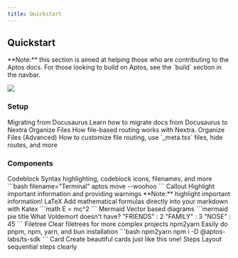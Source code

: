```yaml
---
title: Quickstart
---
```



## Quickstart

<Callout type="info">
**Note:** this section is aimed at helping those who are contributing to the Aptos docs.
For those looking to build on Aptos, see the `build` section in the navbar.
</Callout>

![](https://akns-images.eonline.com/eol_images/Entire_Site/201553/rs_500x210-150603125232-anigif_enhanced-buzz-11799-1403287509-4.gif?fit=around%7C500:210&output-quality=90&crop=500:210;center,top)

### Setup

<Cards>
  <Card href="./docs/setup/migrating-from-docusaurus">
    <Card.Title>Migrating from Docusaurus</Card.Title>
    <Card.Description>Learn how to migrate docs from Docusaurus to Nextra</Card.Description>
  </Card>
  <Card href="./docs/setup/organize-files">
    <Card.Title>Organize Files</Card.Title>
    <Card.Description>How file-based routing works with Nextra.</Card.Description>
  </Card>
  <Card href="./docs/setup/organize-files-advanced">
    <Card.Title>Organize Files (Advanced)</Card.Title>
    <Card.Description>How to customize file routing, use `_meta.tsx` files, hide routes, and more</Card.Description>
  </Card>
</Cards>

### Components

<Cards>
  <Card href="./docs/components/codeblock">
    <Card.Title>Codeblock</Card.Title>
    <Card.Description>
      Syntax highlighting, codeblock icons, filenames, and more
      ```bash filename="Terminal"
      aptos move --woohoo
      ```
    </Card.Description>
  </Card>
  <Card href="./docs/components/callout">
    <Card.Title>Callout</Card.Title>
    <Card.Description>
      Highlight important information and providing warnings
      <Callout type="info">
        **Note:** highlight important information!
      </Callout>
    </Card.Description>
  </Card>
  <Card href="./docs/components/latex">
    <Card.Title>LaTeX</Card.Title>
    <Card.Description>
      Add mathematical formulas directly into your markdown with Katex
      ```math
      E = mc^2
      ```
    </Card.Description>
  </Card>
  <Card href="./docs/components/mermaid">
    <Card.Title>Mermaid</Card.Title>
    <Card.Description>
      Vector based diagrams
      ```mermaid
      pie title What Voldemort doesn't have?
         "FRIENDS" : 2
         "FAMILY" : 3
         "NOSE" : 45
      ```
    </Card.Description>
  </Card>
  <Card href="./docs/components/filetree">
    <Card.Title>Filetree</Card.Title>
    <Card.Description>
      Clear filetrees for more complex projects
      <FileTree>
        <FileTree.Folder name="pages" defaultOpen>
          <FileTree.File name="_meta.json" />
          <FileTree.File name="contact.md" />
          <FileTree.File name="index.mdx" />
          <FileTree.Folder name="about">
            <FileTree.File name="_meta.json" />
            <FileTree.File name="legal.md" />
            <FileTree.File name="index.mdx" />
          </FileTree.Folder>
        </FileTree.Folder>
      </FileTree>
    </Card.Description>
  </Card>
  <Card href="./docs/components/npm2yarn">
    <Card.Title>npm2yarn</Card.Title>
    <Card.Description>
      Easily do pnpm, npm, yarn, and bun installation
      ```bash npm2yarn
      npm i -D @aptos-labs/ts-sdk
      ```
    </Card.Description>
  </Card>
  <Card href="./docs/components/card">
    <Card.Title>Card</Card.Title>
    <Card.Description>Create beautiful cards just like this one!</Card.Description>
  </Card>
  <Card href="./docs/components/steps">
    <Card.Title>Steps</Card.Title>
    <Card.Description>
      Layout sequential steps clearly
    </Card.Description>
  </Card>
</Cards>
